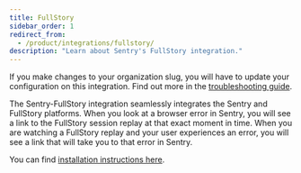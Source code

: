 ```yaml
---
title: FullStory
sidebar_order: 1
redirect_from:
  - /product/integrations/fullstory/
description: "Learn about Sentry's FullStory integration."
---
```


<Alert level="warning">

If you make changes to your organization slug, you will have to update your configuration on this integration. Find out more in the [troubleshooting guide](/product/integrations/troubleshooting).

</Alert>

The Sentry-FullStory integration seamlessly integrates the Sentry and FullStory platforms. When you look at a browser error in Sentry, you will see a link to the FullStory session replay at that exact moment in time. When you are watching a FullStory replay and your user experiences an error, you will see a link that will take you to that error in Sentry.

You can find [installation instructions here](https://www.npmjs.com/package/@sentry/fullstory).
